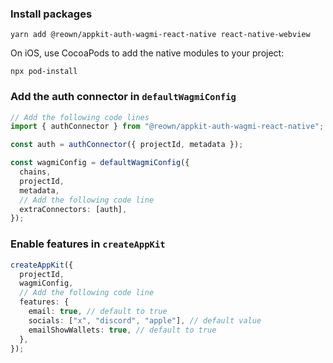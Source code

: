 ### Install packages

```
yarn add @reown/appkit-auth-wagmi-react-native react-native-webview
```

On iOS, use CocoaPods to add the native modules to your project:

```
npx pod-install
```

### Add the auth connector in `defaultWagmiConfig`

```ts {1-4, 10-11}
// Add the following code lines
import { authConnector } from "@reown/appkit-auth-wagmi-react-native";

const auth = authConnector({ projectId, metadata });

const wagmiConfig = defaultWagmiConfig({
  chains,
  projectId,
  metadata,
  // Add the following code line
  extraConnectors: [auth],
});
```

### Enable features in `createAppKit`

```ts {4-9}
createAppKit({
  projectId,
  wagmiConfig,
  // Add the following code line
  features: {
    email: true, // default to true
    socials: ["x", "discord", "apple"], // default value
    emailShowWallets: true, // default to true
  },
});
```
